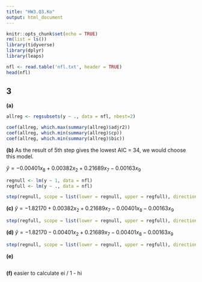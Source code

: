 ```yaml
---
title: "HW3.Q3.Ko"
output: html_document
---
```


```r
knitr::opts_chunk$set(echo = TRUE)
rm(list = ls())
library(tidyverse)
library(dplyr)
library(leaps)
```

```r
nfl <- read.table('nfl.txt', header = TRUE)
head(nfl)
```

## 3

**(a)**

```r
allreg <- regsubsets(y ~ ., data = nfl, nbest=2)

coef(allreg, which.max(summary(allreg)$adjr2))
coef(allreg, which.min(summary(allreg)$cp))
coef(allreg, which.min(summary(allreg)$bic))
```


**(b)** As the result of 5th step gives the lowest AIC = 34, we would choose this model.

$\hat{y} = -0.00401x_8 + 0.00382x_2 + 0.21689x_7 -0.00163x_9$

```r
regnull <- lm(y ~ 1, data = nfl)
regfull <- lm(y ~ ., data = nfl)

step(regnull, scope = list(lower = regnull, upper = regfull), direction = "forward")
```


**(c)**
$\hat{y} = -1.82170 + 0.00382x_2 + 0.21689x_7 - 0.00401x_8 - 0.00163x_9$

```r
step(regfull, scope = list(lower = regnull, upper = regfull), direction = "backward")
```


**(d)**
$\hat{y} = -1.82170 - 0.00401x_2 + 0.21689x_7 - 0.00401x_8 - 0.00163x_9$

```r
step(regnull, scope = list(lower = regnull, upper = regfull), direction = "both")
```


**(e)**

```r

```


**(f)** easier to calculate ei / 1 - hi